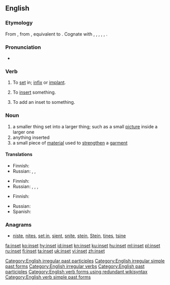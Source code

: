 ==English==

===Etymology===
From {{etyl|enm|en}} {{m|enm|insetten}}, from {{etyl|ang|en}} {{m|ang|insettan||to set in, institute, appoint}}, equivalent to {{prefix|in|set|lang=en}}. Cognate with {{etyl|nl|-}} {{m|nl|inzetten||to insert, set in}}, {{etyl|nds|-}} {{m|nds|insetten||to set in}}, {{etyl|de|-}} {{m|de|einsetzen||to insert, employ}}, {{etyl|da|-}} {{m|da|indsætte||to insert}}, {{etyl|sv|-}} {{m|sv|insätta||to inset, induct, institute}}, {{etyl|is|-}} {{m|is|innsetja||to install}}.

===Pronunciation===
* {{IPA|/ˈɪnsɛt/|lang=en}}

===Verb===
{{en-verb|insets|insetting|inset|past2=insetted}}

# {{label|en|transitive}} To [[set]] in; [[infix]] or [[implant]].
# {{label|en|transitive}} To [[insert]] something.
# {{label|en|transitive}} To add an inset to something. <!--what is the object of this transitive sense?-->

===Noun===
{{en-noun}}

# a smaller thing set into a larger thing; such as a small [[picture]] inside a larger one
# anything inserted
# a small piece of [[material]] used to [[strengthen]] a [[garment]]

====Translations====
{{trans-top|smaller thing set into a larger thing}}
* Finnish: {{t|fi|insertti}}
* Russian: {{t+|ru|вкле́йка|f}}, {{t+|ru|вкла́дка|f}}, {{t+|ru|вкла́дыш|m}}
{{trans-mid}}
{{trans-bottom}}

{{trans-top|anything inserted}}
* Finnish: {{t|fi|insertti}}
* Russian: {{t+|ru|вкле́йка|f}}, {{t+|ru|вкла́дка|f}}, {{t+|ru|вста́вка|f}}, {{t+|ru|вкла́дыш|m}}
{{trans-mid}}
{{trans-bottom}}

{{trans-top|small piece of material used to strengthen a garment}}
* Finnish: {{t|fi|vahvike}}
{{trans-mid}}
* Russian: {{t+|ru|вста́вка|f}}
* Spanish: {{t+|es|refuerzo|m}}
{{trans-bottom}}

===Anagrams===
* [[niste#English|niste]], [[nites#English|nites]], [[set in#English|set in]], [[sient#English|sient]], [[snite#English|snite]], [[stein#English|stein]], [[Stein#English|Stein]], [[tines#English|tines]], [[tsine#English|tsine]]

[[Category:English irregular past participles]]
[[Category:English irregular simple past forms]]
[[Category:English irregular verbs]]
[[Category:English past participles]]
[[Category:English verb forms using redundant wikisyntax]]
[[Category:English verb simple past forms]]

[[fa:inset]]
[[ko:inset]]
[[hy:inset]]
[[id:inset]]
[[kn:inset]]
[[ku:inset]]
[[hu:inset]]
[[ml:inset]]
[[pl:inset]]
[[ru:inset]]
[[fi:inset]]
[[ta:inset]]
[[uk:inset]]
[[vi:inset]]
[[zh:inset]]